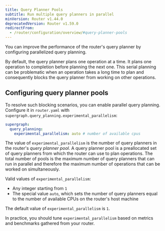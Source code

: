 ```yaml
---
title: Query Planner Pools
subtitle: Run multiple query planners in parallel
minVersion: Router v1.44.0
deprecatedVersion: Router v1.59.0
redirectFrom:
  - /router/configuration/overview/#query-planner-pools
---
```


<DeprecatedFeature appendText="Starting in v1.59.0, the router's native query planner is enabled by default and can always use available parallelism."
/>

You can improve the performance of the router's query planner by configuring parallelized query planning.

By default, the query planner plans one operation at a time. It plans one operation to completion before planning the next one. This serial planning can be problematic when an operation takes a long time to plan and consequently blocks the query planner from working on other operations.

## Configuring query planner pools

To resolve such blocking scenarios, you can enable parallel query planning. Configure it in `router.yaml` with `supergraph.query_planning.experimental_parallelism`:

```yaml title="deprecated_router.yaml"
supergraph:
  query_planning:
    experimental_parallelism: auto # number of available cpus 
```

The value of `experimental_parallelism` is the number of query planners in the router's _query planner pool_. A query planner pool is a preallocated set of query planners from which the router can use to plan operations. The total number of pools is the maximum number of query planners that can run in parallel and therefore the maximum number of operations that can be worked on simultaneously. 

Valid values of `experimental_parallelism`:
- Any integer starting from `1`
- The special value `auto`, which sets the number of query planners equal to the number of available CPUs on the router's host machine

The default value of `experimental_parallelism` is `1`.

In practice, you should tune `experimental_parallelism` based on metrics and benchmarks gathered from your router.